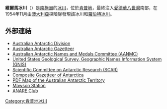<!-- 檔案不存在 [[Image:Mount_Elkins_Map.jpg|right]] ，可從英文維基百科取得 -->
{{Coord|67|12|00|S|56|00|00|E|region:AQ_type:glacier|display=title}}

'''維爾馬冰川'''（{{lang-en|Wilma Glacier}}）是[[南極洲|南極洲]]的[[冰川|冰川]]，位於[[肯普地|肯普地]]，最終注入[[愛德華八世灣|愛德華八世灣]]南部，在1954年11月由[[澳大利亞|澳大利亞]]探險隊發現該冰川和[[羅伯特冰川|羅伯特冰川]]。

==外部連結==
* [http://www.aad.gov.au/ Australian Antarctic Division]
* [https://web.archive.org/web/20071030143303/http://aadc-maps.aad.gov.au/aadc/gaz/search_names.cfm Australian Antarctic Gazetteer]
* [https://web.archive.org/web/20090709070649/http://www.aad.gov.au/default.asp?casid=12388 Australian Antarctic Names and Medals Committee (AANMC)]
* [http://geonames.usgs.gov/pls/gnispublic/ United States Geological Survey, Geographic Names Information System (GNIS)] {{Wayback|url=http://geonames.usgs.gov/pls/gnispublic/ |date=20080725002225 }}
* [https://web.archive.org/web/20100818063123/http://www.scar.org/information/ Scientific Committee on Antarctic Research (SCAR)]
* [http://data.aad.gov.au/aadc/gaz/scar/ Composite Gazetteer of Antarctica] {{WebCite|url=https://www.webcitation.org/5ug2CfC7m?url=http://data.aad.gov.au/aadc/gaz/scar/ |date=20101202140255 |dateformat=iso }}
* [https://web.archive.org/web/20080907213041/http://aadc-maps.aad.gov.au/database/mapcat/antarctica/v4_99_00.pdf PDF Map of the Australian Antarctic Territory]
* [https://web.archive.org/web/20100724035644/http://www.aad.gov.au/default.asp?casid=6909 Mawson Station]
* [http://www.anareclub.org.au/ ANARE Club]

{{DEFAULTSORT:Wilma Glacier}}
[[Category:肯普地冰川|Category:肯普地冰川]]


{{KempLand-geo-stub}}